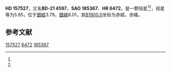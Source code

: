 {{Starbox begin
| name = HD 157527
}}
{{Starbox observe
| epoch = [[J2000.0|J2000.0]]
| constell = {{星座名待查}}<ref name=SIMBAD>{{cite web
 | url=http://simbad.u-strasbg.fr/simbad/sim-id?Ident=HR+6472
 | title =Pulsating variable Star
 | publisher=Centre de Données astronomiques de Strasbourg
 | work=SIMBAD
 | accessdate=2012-07-13}}</ref><ref name=DATA>{{cite web
 | url=http://vizier.u-strasbg.fr/viz-bin/VizieR-5?-out.add=.&-source=5050&-corr=PK=HR&-out.max=9999&HR=6472
 | title=VizieR Detailed Page
 | accessdate=2012-07-13
 | archive-date=2016-03-05
 | archive-url=https://web.archive.org/web/20160305215846/http://vizier.u-strasbg.fr/viz-bin/VizieR-5?-out.add=.&-source=5050&-corr=PK=HR&-out.max=9999&HR=6472
 | dead-url=no
 }}</ref>
| 星官 = 
| ra = {{RA|17|24|42}}<ref name=SIMBAD /><ref name=DATA />
| dec = {{DEC|-21|26|30}}<ref name=SIMBAD /><ref name=DATA />
| appmag_v = 5.85<ref name=SIMBAD /><ref name=DATA />
}}
{{Starbox character
| class = G8III<ref name=SIMBAD /><ref name=DATA />
| b-v = 0.93<ref name=SIMBAD /><ref name=DATA />
| u-b = 0.67<ref name=SIMBAD /><ref name=DATA />
| r-i = 0.32E<ref name=SIMBAD /><ref name=DATA />
| variable = 
}}
{{Starbox astrometry
| radial_v = 0.67
| prop_mo_ra = -56
| parallax = 0.013
| p_error = 
}}
{{Starbox catalog
| names =BD-21 4597，[[SAO星表|SAO]] 185367，[[HD星表|HD]] 157527，[[HR星表|HR]] 6472}}
{{Starbox reference |Simbad=HR+6472}}
{{Starbox end}}

'''HD 157527'''，又名'''BD-21 4597'''，'''SAO 185367'''、'''HR 6472'''，是一颗恒星<ref name=SIMBAD /><ref name=DATA />，视星等为5.85，位于[[銀道座標系|銀經]]3.79，[[銀道座標系|銀緯]]8.01，其[[B1900.0|B1900.0]]坐标为赤經{{RA|17|18|43.1}}，赤緯{{DEC|-21|8.01|53}}。

== 参考文献 ==
{{reflist}}

{{star-stub}}

[[Category:HD和HDE天體|157527]]
[[Category:HR天體|6472]]
[[Category:SAO天體|185367]]
